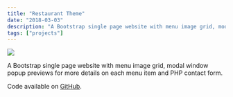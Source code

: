 ```yaml
---
title: "Restaurant Theme"
date: "2018-03-03"
description: "A Bootstrap single page website with menu image grid, modal window popup previews for more details on each menu item and PHP contact form."
tags: ["projects"]
---
```


<Img
  src="/images/posts/restaurant-theme.png"
  width={2154}
  height={1232}
  caption="restaurant-theme project"
/>

A Bootstrap single page website with menu image grid, modal window popup previews for more details on each menu item and PHP contact form.

Code available on [GitHub](https://github.com/eneax/restaurant-theme).

